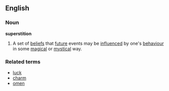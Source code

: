 ==English==
===Noun===
{{wikipedia}}
'''superstition'''
#A set of [[belief]]s that [[future]] events may be [[influence]]d by one's [[behaviour]] in some [[magic]]al or [[mystic]]al way.
===Related terms===
*[[luck]]
*[[charm]]
*[[omen]]